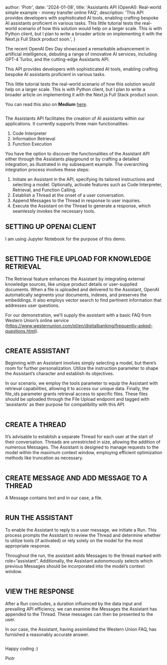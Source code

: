 
  author: 'Piotr',
  date: '2024-01-08',
  title: 'Assistants API (OpenAI): Real-world simple example - money transfer online FAQ',
  description:
    'This API provides developers with sophisticated AI tools, enabling crafting bespoke AI assistants proficient in various tasks. This little tutorial tests the real-world scenario of how this solution would help on a larger scale. This is with Python client, but I plan to write a broader article on implementing it with the Next.js Full Stack product soon.',
}


The recent OpenAI Dev Day showcased a remarkable advancement in artificial intelligence, debuting a range of innovative AI services, including GPT-4 Turbo, and the cutting-edge Assistants API.

This API provides developers with sophisticated AI tools, enabling crafting bespoke AI assistants proficient in various tasks.

This little tutorial tests the real-world scenario of how this solution would help on a larger scale. This is with Python client, but I plan to write a broader article on implementing it with the Next.js Full Stack product soon.

You can read this also on **Medium** [here](https://medium.com/@pether.maciejewski/assistants-api-openai-real-world-simple-example-with-money-transfer-online-faq-31e5f8a9ca38).

<Image src="/blog/assist_0.webp" width={800} height={400} alt="" />

The Assistants API facilitates the creation of AI assistants within our applications. It currently supports three main functionalities:

1. Code Interpreter
2. Information Retrieval
3. Function Execution


You have the option to discover the functionalities of the Assistant API either through the Assistants playground or by crafting a detailed integration, as illustrated in my subsequent example. The overarching integration process involves these steps:

1. Initiate an Assistant in the API, specifying its tailored instructions and selecting a model. Optionally, activate features such as Code Interpreter, Retrieval, and Function Calling.
2. Establish a Thread at the onset of a user conversation.
3. Append Messages to the Thread in response to user inquiries.
4. Execute the Assistant on the Thread to generate a response, which seamlessly invokes the necessary tools.


## SETTING UP OPENAI CLIENT

I am using Jupyter Notebook for the purpose of this demo.

<Image src="/blog/assist_1.png" width={800} height={400} alt="" />

## SETTING THE FILE UPLOAD FOR KNOWLEDGE RETRIEVAL

The Retrieval feature enhances the Assistant by integrating external knowledge sources, like unique product details or user-supplied documents. When a file is uploaded and delivered to the Assistant, OpenAI automatically segments your documents, indexes, and preserves the embeddings. It also employs vector search to find pertinent information that addresses user questions.

For our demonstration, we’ll supply the assistant with a basic FAQ from Western Union’s online service (https://www.westernunion.com/pl/en/digitalbanking/frequently-asked-questions.html).

<Image src="/blog/assist_2.png" width={800} height={400} alt="" />


## CREATE ASSISTANT


Beginning with an Assistant involves simply selecting a model, but there’s room for further personalization. Utilize the instruction parameter to shape the Assistant’s character and establish its objectives.

In our scenario, we employ the tools parameter to equip the Assistant with retrieval capabilities, allowing it to access our unique data. Finally, the file_ids parameter grants retrieval access to specific files. These files should be uploaded through the File Upload endpoint and tagged with ‘assistants’ as their purpose for compatibility with this API.

<Image src="/blog/assist_3.png" width={800} height={400} alt="" />

## CREATE A THREAD

It’s advisable to establish a separate Thread for each user at the start of their conversation. Threads are unrestricted in size, allowing the addition of numerous Messages. The Assistant is designed to manage requests to the model within the maximum context window, employing efficient optimization methods like truncation as necessary.

<Image src="/blog/assist_4.png" width={800} height={400} alt="" />

## CREATE MESSAGE AND ADD MESSAGE TO A THREAD

A Message contains text and in our case, a file.

<Image src="/blog/assist_5.png" width={800} height={400} alt="" />

## RUN THE ASSISTANT

To enable the Assistant to reply to a user message, we initiate a Run. This process prompts the Assistant to review the Thread and determine whether to utilize tools (if activated) or rely solely on the model for the most appropriate response.

Throughout the run, the assistant adds Messages to the thread marked with role=”assistant”. Additionally, the Assistant autonomously selects which previous Messages should be incorporated into the model’s context window.

<Image src="/blog/assist_6.png" width={800} height={400} alt="" />

## VIEW THE RESPONSE 

After a Run concludes, a duration influenced by the data input and prevailing API efficiency, we can examine the Messages the Assistant has appended to the Thread. These messages can then be presented to the user.

In our case, the Assistant, having assimilated the Western Union FAQ, has furnished a reasonably accurate answer.

<Image src="/blog/assist_7.png" width={800} height={400} alt="" />

Happy coding :)

Piotr